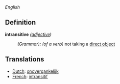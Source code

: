 ''English''

== Definition ==

'''intransitive''' ''([[adjective]])''
:''(Grammar): (of a verb)'' not taking a [[direct object]]

== Translations ==
*[[Dutch]]: [[onovergankelijk]]
*[[French]]: [[intransitif]]